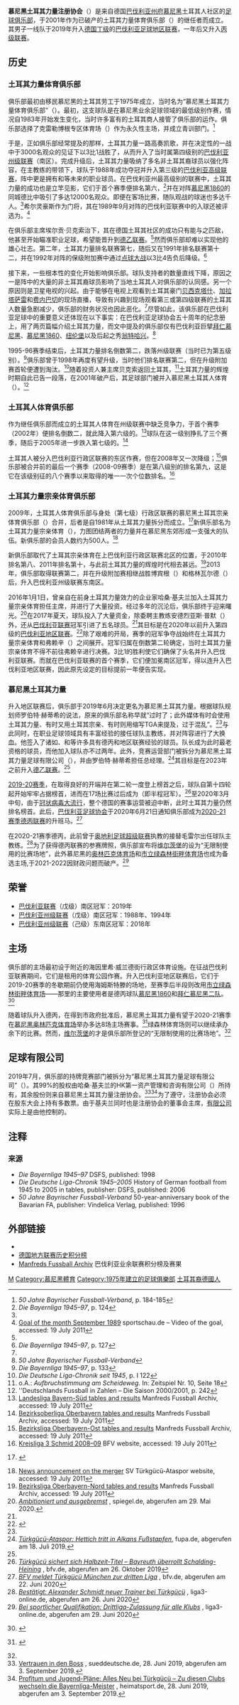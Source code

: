 {{noteTA|G1=Football|G2=uefa|G3=德甲|G4=fcbayern}}
{{Infobox football club
| clubname = 慕尼黑土耳其力量
| image = Türkgücü München Logo.svg
| image_size = 
| alt = logo
| fullname = Türkgücü München e.V.
| nickname = 
| founded = 1975年
| city          = [[慕尼黑|慕尼黑]]
| ground = [[维尔茨堡|维尔茨堡]]{{ld|弗赖尔阿拉姆竞技场|flyeralarm Arena}}
| capacity = 13,090
| chairman = 哈桑·基夫兰
| manager = {{ld|亚历山大·施密特 (足球教练)|Alexander Schmidt (Fußballtrainer)|亚历山大·施密特}}
| league = [[巴伐利亚足球地区联赛|巴伐利亚足球地区联赛]]
| season = [[2021年至2022年德国足球丙级联赛|2021-22]]
| position = [[德国足球丙级联赛|德国足球丙级联赛]]，第20位（降班)、<br>(破产)
| pattern_la1 = _corinthians17h
| pattern_b1 = _fbbp1819a
| pattern_ra1 = _corinthians17h
| leftarm1 = FFFFFF
| body1 = FFFFFF
| rightarm1 = FFFFFF
| shorts1 = FFFFFF
| socks1 = FFFFFF
| pattern_la2 = _melbcity1718A
| pattern_b2 = _nancy1819a
| pattern_ra2 = _melbcity1718A
| leftarm2 = FF0000
| body2 = FF0000
| rightarm2 = FF0000
| shorts2 = FF0000
| socks2 = FF0000
| pattern_la3 = _meppen1819a
| pattern_b3 = _meppen1819a
| pattern_ra3 = _meppen1819a
| leftarm3 = 000000
| body3 = 000000
| rightarm3 = 000000
| shorts3 = 000000
| socks3 = 000000
}}
'''慕尼黑土耳其力量注册协会'''（{{lang-de|'''Türkgücü München e. V.'''}}）是来自德国[[巴伐利亚|巴伐利亚]][[州府_(德国)|州府]][[慕尼黑|慕尼黑]]土耳其人社区的[[足球俱乐部|足球俱乐部]]，于2001年作为已破产的土耳其力量体育俱乐部（{{lang|de|''SV Türk Gücü München''}}）的继任者而成立。其男子一线队于2019年升入[[德國足球聯賽系統|德国丁级]]的[[巴伐利亚足球地区联赛|巴伐利亚足球地区联赛]]，一年后又升入[[德国足球丙级联赛|丙级联赛]]。

== 历史 ==
=== 土耳其力量体育俱乐部 ===
俱乐部最初由移民慕尼黑的土耳其劳工于1975年成立，当时名为“慕尼黑土耳其力量体育俱乐部”（{{lang|de|''SV Türk Gücü München''}}）。最初，这支球队是在慕尼黑业余足球领域的最低级别作赛，情况自1983年开始发生变化，当时许多富有的土耳其商人接管了俱乐部的运作。俱乐部选择了克雷勒博根专区体育场（{{lang|de|''Bezirkssportanlage Krehlebogen''}}）作为永久性主场，并成立青训部门。<ref name="Vorbild" >''50 Jahre Bayrischer Fussball-Verband'', p. 184-185</ref>

于是，正如俱乐部经常提及的那样，土耳其力量一路高奏凯歌，并在决定性的一战中于3000名观众的见证下以3比1战胜了{{ld|诺伊堡草地竞赛俱乐部|VfR Neuburg|诺伊堡}}，从而升入了当时属第四级别的[[巴伐利亚足球州级联赛|巴伐利亚州级联赛]]（南区）。完成升级后，土耳其力量吸纳了多名非土耳其裔球员以强化阵容，在主教练{{ld|彼得·格罗泽|Peter Grosser}}的带领下，球队于1988年成功夺冠并升入第三级的[[巴伐利亚足球联赛|巴伐利亚高级联赛]]，阵中更是拥有{{ld|格拉德·希尔灵豪斯|Gerald Hillringhaus}}和{{ld|托马斯·克里斯特尔|Thomas Kristl}}等未来的职业球员。在巴伐利亚州最高级别的联赛中，土耳其力量的成功也是立竿见影，它们于首个赛季便排名第六，<ref>''Die Bayernliga 1945–97'', p. 124</ref>并在对阵[[慕尼黑1860|慕尼黑1860]]的同城德比中吸引了多达12000名观众。即便在客场比赛，随队观战的球迷也多达千人。<ref name="Vorbild" />希尔灵豪斯作为门将，其在1989年9月对阵{{ld|因戈尔施塔特男子体操俱乐部|MTV Ingolstadt|MTV因戈尔施塔特}}的巴伐利亚联赛中的入球还被评选为{{ld|月度最佳入球 (德国)|Tor des Monats|德国当月最佳入球}}。<ref>[http://www.sportschau.de/sp/sportschau/fussball_1/tdm/nvideo.phtml?url=rtsp://ras01.wdr.de/sportschau/tdm/1989_09.rm Goal of the month September 1989] {{Wayback|url=http://www.sportschau.de/sp/sportschau/fussball_1/tdm/nvideo.phtml?url=rtsp%3A%2F%2Fras01.wdr.de%2Fsportschau%2Ftdm%2F1989_09.rm |date=20110728094732 }} sportschau.de – Video of the goal, accessed: 19 July 2011</ref>

在俱乐部主席埃尔贡·贝克索治下，其在德国土耳其社区的成功只有{{ld|柏林土耳其体育|Türkiyemspor Berlin}}能与之匹敌，他甚至开始瞄准职业足球，希望能晋升到[[德乙联赛|德乙联赛]]。<ref name="Vorbild" />然而俱乐部却难以实现他的雄心壮志。第二年，土耳其力量排名联赛第七，随后又在1991年排名联赛第十二，并在1992年对阵{{ld|班贝格08|SC 08 Bamberg}}的保级附加赛中通过[[点球大战|点球大战]]以3比4告负后降级。<ref>''Die Bayernliga 1945–97'', p. 127</ref>

接下来，一些根本性的变化开始影响俱乐部。球队支持者的数量直线下降，原因之一是阵中的大量的非土耳其裔球员影响了当地土耳其人对俱乐部的认同感。另一个原因则是卫星电视的兴起。由于能够在电视上观看到土耳其豪门[[贝西克塔什体操俱乐部|贝西克塔什]]、[[加拉塔沙雷體育會|加拉塔萨雷]]和[[費倫巴治體育會|费内巴切]]的现场直播，导致有兴趣到现场观看第三或第四级联赛的土耳其人数量急剧减少，俱乐部的财务状况也因此恶化。<ref name="Vorbild" />尽管如此，该俱乐部在巴伐利亚足球中的重要意义还体现在以下事实：在巴伐利亚足球协会五十周年的纪念册上，用了两页篇幅介绍土耳其力量，而文中提及的俱乐部仅有巴伐利亚巨擘[[拜仁慕尼黑|拜仁慕尼黑]]、[[慕尼黑1860|慕尼黑1860]]、[[纽伦堡足球俱乐部|纽伦堡]]以及后起之秀[[翁特哈兴足球俱乐部|翁特哈兴]]。<ref>''50 Jahre Bayerischer Fussball-Verband''</ref>

1995-96赛季结束后，土耳其力量排名倒数第二，跌落州级联赛（当时已为第五级别）。<ref>''Die Bayernliga 1945–97'', p. 133</ref>俱乐部曾于1998年再度有望升级，当时他们排名联赛第二，但在升级附加赛首轮便遭到{{ld|纽伦堡二队|1. FC Nürnberg II|纽伦堡业余队}}淘汰。<ref>''Die Deutsche Liga-Chronik seit 1945'', p. I 122</ref>随着投资人兼主席贝克索返回土耳其，<ref name="zeitspiel">o.A.: ''Aufbruchstimmung am Scheideweg''. In: Zeitspiel Nr. 10, Seite 18</ref>土耳其力量的辉煌时期自此已告一段落，在2001年破产后，其足球部门被并入慕尼黑土耳其人体育（{{lang|de|''Türkische SV 1975 München''}}）。<ref>''Deutschlands Fussball in Zahlen –  Die Saison 2000/2001, p. 242</ref>

=== 土耳其人体育俱乐部 ===
作为继任俱乐部而成立的土耳其人体育在州级联赛中缺乏竞争力，于首个赛季（2002年）便排名倒数二，就此降入第六级的{{ld|上巴伐利亚行政区高级联赛|Bezirksoberliga Oberbayern}}。<ref>[http://www.manfredsfussballarchiv.de/Landesligasued/llsuedanfang.htm Landesliga Bayern-Süd tables and results] {{webarchive|url=https://web.archive.org/web/20120209165026/http://www.manfredsfussballarchiv.de/Landesligasued/llsuedanfang.htm |date=2012-02-09 }} Manfreds Fussball Archiv, accessed: 19 July 2011</ref>球队在这一级别挣扎了三个赛季，随后于2005年进一步跌入第七级的{{ld|行政区联赛|Bezirksliga}}。<ref>[http://www.manfredsfussballarchiv.de/BOLOberbayern/Bolobbanfang.htm Bezirksoberliga Oberbayern tables and results] {{webarchive|url=https://web.archive.org/web/20111002183237/http://www.manfredsfussballarchiv.de/BOLOberbayern/Bolobbanfang.htm |date=2011-10-02 }} Manfreds Fussball Archiv, accessed: 19 July 2011</ref>

土耳其人被分入巴伐利亚行政区联赛的东区作赛，但在2008年又一次降级；<ref>[http://www.manfredsfussballarchiv.de/Bezobbost/Bezobbostanfang.htm Bezirksliga Oberbayern-Ost tables and results] {{Wayback|url=http://www.manfredsfussballarchiv.de/Bezobbost/Bezobbostanfang.htm |date=20111002183429 }} Manfreds Fussball Archiv, accessed: 19 July 2011</ref>俱乐部被合并前的最后一个赛季（2008-09赛季）是在第八级别的{{ld|县级联赛|Kreisliga}}排名第九，这是它在该级别征的八个赛季以来取得的唯一一次个位数排名。<ref>[http://www.bfv.de/ligaPublicArchivErgebnisse.do?reqCode=showDetails&liga_id=15915&reset=1&saison=2008 Kreisliga 3 Schmid 2008–09] {{Wayback|url=http://www.bfv.de/ligaPublicArchivErgebnisse.do?reqCode=showDetails&liga_id=15915&reset=1&saison=2008 |date=20120326013053 }} BFV website, accessed: 19 July 2011</ref>

=== 土耳其力量宗亲体育俱乐部 ===
2009年，土耳其人体育俱乐部与身处（第七级）行政区联赛的慕尼黑土耳其宗亲体育俱乐部（{{lang|de|''SV Ataspor München''}}）合并，后者是自1981年从土耳其力量拆分而成立。<ref name="allesneu">{{Internetquelle |autor=Alexander Nikel |url=https://www.merkur.de/sport/amateur-fussball/landkreis-muenchen-stadt/sv-tuerkguecue-ataspor-muenchen-aendert-namen-in-tuerkguecue-muenchen-e-v-12693088.html |titel=Alles neu! Regionalliga-Aufsteiger Türkgücü ändert Namen und Logo |hrsg=Münchner Merkur |abruf=2019-06-25 }} {{Wayback|url=https://www.merkur.de/sport/amateur-fussball/landkreis-muenchen-stadt/sv-tuerkguecue-ataspor-muenchen-aendert-namen-in-tuerkguecue-muenchen-e-v-12693088.html |date=20190715145326 }}</ref>新俱乐部名为土耳其力量宗亲体育（{{lang|de|''SV Türkgücü-Ataspor''}}），力图团结两者的力量并在慕尼黑东郊形成一支强大的队伍。新俱乐部的会员人数约为500人。<ref name="Merger" >[http://www.tsv1975muenchen.de/tr/index.php?option=com_content&view=article&id=130&Itemid=&lang=de News announcement on the merger]{{Dead link}} SV Türkgücü-Ataspor website, accessed: 19 July 2011</ref>

新俱乐部取代了土耳其宗亲体育在上巴伐利亚行政区联赛北区的位置，于2010年排名第八、2011年排名第十，与此前土耳其力量的辉煌时代相去甚远。<ref>[http://www.manfredsfussballarchiv.de/Bezobbnord/Bezobbnordanfang.htm Bezirksliga Oberbayern-Nord tables and results] {{webarchive|url=https://web.archive.org/web/20131008233638/http://www.manfredsfussballarchiv.de/Bezobbnord/Bezobbnordanfang.htm |date=2013-10-08 }} Manfreds Fussball Archiv, accessed: 19 July 2011</ref>2013年，俱乐部取得联赛第二，并在升级附加赛相继战胜博宾根（{{lang|de|''TSV Bobingen''}}）和格林瓦尔德（{{lang|de|''TSV Grünwald''}}）后，升入巴伐利亚州级联赛东南区。

2016年1月1日，曾亲自在前身土耳其力量效力的企业家哈桑·基夫兰加入土耳其力量宗亲体育担任主席，并进行了大量投资。经过多年的沉沦后，俱乐部终于迎来曙光。<ref name="spiegel">[https://www.spiegel.de/sport/fussball/regionalliga-tuerkguecue-muenchen-ausgebremst-auf-dem-weg-zur-nummer-zwei-a-e6e80fa3-861e-4947-943a-22b7b98e67f1 ''Ambitioniert und ausgebremst''] {{Wayback|url=https://www.spiegel.de/sport/fussball/regionalliga-tuerkguecue-muenchen-ausgebremst-auf-dem-weg-zur-nummer-zwei-a-e6e80fa3-861e-4947-943a-22b7b98e67f1 |date=20200404110219 }}, spiegel.de, abgerufen am 29. Mai 2020.</ref>在2017年夏天，球队投入了大量资金，除委聘主教练安德烈亚斯·普默（{{lang|de|''Andreas Pummer''}}）外，还从[[巴伐利亚足球联赛|巴伐利亚联赛]]冠军{{ld|下弗灵足球俱乐部|FC Unterföhring|下弗灵}}引进了五名球员。<ref name="zeitspiel" />其目标是在2020年以前升入第四级的[[巴伐利亚地区联赛|巴伐利亚地区联赛]]。<ref>{{Internetquelle |autor=Christof Englmann |url=https://www.fupa.net/berichte/sv-tuerkguecue-ataspor-muenchen-tuerkguecue-hat-grosses-vor-894193.html |titel=Türkgücü hat Großes vor - Bis 2020 in die Regionalliga |hrsg=FuPa |zugriff=2018-05-06}}</ref>除了艰难的开局，赛季的冠军争夺战始终在土耳其力量宗亲体育和弗赖辛（{{lang|de|''SE Freising''}}）之间展开。冠军归属在倒数第二轮确定，当时土耳其力量宗亲体育不得不前往弗赖辛进行决赛。3比1的胜利使它们确保了头名并升入巴伐利亚联赛。而就在巴伐利亚联赛的首个赛季，它们便加冕南区冠军，得以连升入巴伐利亚地区联赛，因此原先设定的目标提前一年便告实现。

=== 慕尼黑土耳其力量 ===
升入地区联赛后，俱乐部于2019年6月决定更名为慕尼黑土耳其力量。根据球队规划师罗伯特·赫蒂希的说法，原来的俱乐部名称早就“过时了；此外媒体有时会使用土耳其力量、有时又用土耳其宗亲、有时则用缩写TGA来提及，过于混乱”。<ref name="allesneu"/>与此同时，在职业足球领域具有丰富经验的{{ld|赖纳·毛雷尔|Reiner Maurer}}接任球队主教练，并对阵容进行了大换血。他签入了诸如{{ld|马里奥·埃尔布|Mario Erb}}、{{ld|本尼迪克·基尔施|Benedikt Kirsch}}和{{ld|卡尔-海因茨·拉佩|Karl-Heinz Lappe}}等许多具有德丙和地区联赛经验的球员。队长{{ld|亚辛·伊尔马兹|Yasin Yılmaz}}成为此时最老资格的球员，而他加入球队亦不过两年。此外，竞赛运营部门被拆分为慕尼黑土耳其力量足球有限公司（{{lang|de|''Türkgücü München Fußball GmbH''}}），并由罗伯特·赫蒂希担任总经理。<ref>[https://www.fupa.net/berichte/sv-tuerkguecue-ataspor-muenchen-tuerkguecue-ataspor-hettich-2250172.html ''Türkgücü-Ataspor: Hettich tritt in Alkans Fußstapfen''], fupa.de, abgerufen am 18. Juli 2019.</ref>其目标是在2023年之前升入[[德乙联赛|德乙联赛]]。<ref name="spiegel" />

[[2019年至2021年德国足球巴伐利亚地区联赛|2019-20赛季]]，在取得良好的开端并在第二轮一度登上榜首之后，球队自第十四轮起开始牢牢占据榜首，进而在17场比赛过后成为{{ld|秋季冠军|Herbstmeister}}（即半程冠军）。<ref>[https://www.bfv.de/mspw/regionalliga-bayern/2019-20/regionalliga-bayern-der-17.-spieltag ''Türkgücü sichert sich Halbzeit-Titel – Bayreuth überrollt Schalding-Heining''] {{Wayback|url=https://www.bfv.de/mspw/regionalliga-bayern/2019-20/regionalliga-bayern-der-17.-spieltag |date=20191026202454 }}, bfv.de, abgerufen am 26. Oktober 2019</ref>至2020年3月中旬，由于[[2019冠状病毒病德国疫情|冠状病毒大流行]]，整个德国的赛事运营被迫中断，此时土耳其力量仍然排名榜首。此后，[[巴伐利亚足球协会|巴伐利亚足球协会]]于2020年6月21日通知俱乐部成为[[2020年至2021年德国足球丙级联赛|2020-21赛季德丙联赛]]的升班马。<ref>[https://www.bfv.de/news/3.-liga/bfv-meldet-turkgucu-munchen-fur-dritte-liga ''BFV meldet Türkgücü München zur dritten Liga''] {{Wayback|url=https://www.bfv.de/news/3.-liga/bfv-meldet-turkgucu-munchen-fur-dritte-liga |date=20200623083039 }}, bfv.de, abgerufen am 22. Juni 2020</ref>

在2020-21赛季德丙，此前曾于[[奥地利足球超级联赛|奥地利足球超级联赛]]执教的{{ld|亚历山大·施密特 (足球教练)|Alexander Schmidt (Fußballtrainer)|亚历山大·施密特}}接替毛雷尔出任球队主教练。<ref>[https://www.liga3-online.de/bestaetigt-alexander-schmidt-neuer-trainer-bei-turkgucu/ ''Bestätigt: Alexander Schmidt neuer Trainer bei Türkgücü''] {{Wayback|url=https://www.liga3-online.de/bestaetigt-alexander-schmidt-neuer-trainer-bei-turkgucu/ |date=20200629124217 }}, liga3-online.de, abgerufen am 26. Juni 2020</ref>为了获得德丙联赛的参赛牌照，俱乐部宣布将[[维尔茨堡|维尔茨堡]]的{{ld|弗赖尔阿拉姆竞技场|flyeralarm Arena}}设为“无限制使用的比赛场地”，此外慕尼黑的[[慕尼黑奥林匹克体育场|奥林匹克体育场]]和[[市立绿森林街畔体育场|市立绿森林街畔体育场]]也成为备选主场,于2021-2022因财政问题而破产。<ref name="dritte">[https://www.liga3-online.de/bei-sportlicher-qualifikation-drittliga-zulassung-fuer-alle-klubs/ ''Bei sportlicher Qualifikation: Drittliga-Zulassung für alle Klubs''] {{Wayback|url=https://www.liga3-online.de/bei-sportlicher-qualifikation-drittliga-zulassung-fuer-alle-klubs/ |date=20200630161405 }}, liga3-online.de, abgerufen am 29. Juni 2020</ref>

== 荣誉 ==
*[[巴伐利亚联赛|巴伐利亚联赛]]（戊级）南区冠军：2019年
*[[巴伐利亚足球州级联赛|巴伐利亚州级联赛]]（戊级）南区冠军：1988年、1994年
*[[巴伐利亚足球州级联赛|巴伐利亚州级联赛]]（己级）东南区冠军：2018年

== 主场 ==
俱乐部的主场最初设于{{ld|东公园 (慕尼黑)|Ostpark (München)|东公园}}附近的海因里希·威兰德街行政区体育设施。在征战巴伐利亚联赛期间，它们是租用{{ld|海姆斯特滕体育俱乐部|SV Heimstetten|海姆斯特滕}}的体育公园作赛。升入巴伐利亚地区联赛后，它们于2019-20赛季的冬歇期前仍使用海姆斯特滕的场地，至赛季后半段则改用[[市立绿森林街畔体育场|市立绿森林街畔体育场]]——那里的主要使用者是德丙球队[[慕尼黑1860|慕尼黑1860]]和[[拜仁慕尼黑二队|拜仁慕尼黑二队]]。<ref>{{Internetquelle |autor=Matthias Horner |url=https://www.merkur.de/sport/amateur-fussball/landkreis-muenchen-stadt/tuerkguecue-muenchen-fc-bayern-1860-gruenwalder-stadion-loewen-13455780.html |titel=Türkgücü München im Grünwalder: Muss der FC Bayern jetzt weichen? |werk=Münchner Merkur |datum=2020-01-21 |abruf=2020-02-18 }} {{Wayback|url=https://www.merkur.de/sport/amateur-fussball/landkreis-muenchen-stadt/tuerkguecue-muenchen-fc-bayern-1860-gruenwalder-stadion-loewen-13455780.html |date=20200125093317 }}</ref>

随着球队升入德丙，在得到市政府批准后，慕尼黑土耳其力量有望于2020-21赛季在[[慕尼黑奥林匹克体育场|慕尼黑奥林匹克体育场]]举办多达8场主场赛事。<ref>{{Internetquelle |autor=Armin Bichler |url=https://www.stadtsportal.tv/tuerkguecue-3-liga/ |titel=Türkgücü: 3. Liga Heimspiele im Olympiastadion! |werk= |hrsg= |datum=2020-06-19 |abruf=2020-06-19 }} {{Wayback|url=https://www.stadtsportal.tv/tuerkguecue-3-liga/ |date=20200728020731 }}</ref>绿森林体育场则可以继续承办余下的比赛。然而，[[维尔茨堡|维尔茨堡]]的{{ld|弗赖尔阿拉姆竞技场|flyeralarm Arena}}才是俱乐部所登记的“无限制使用的比赛场地”。<ref name="dritte" />

== 足球有限公司 ==
2019年7月，俱乐部的持牌竞赛部门被拆分为“慕尼黑土耳其力量足球有限公司”（{{lang|de|''Türkgücü München Fußball GmbH''}}）。其99%的股权由哈桑·基夫兰的HK第一资产管理和咨询有限公司（{{lang|de|''HK Erste Vermögensverwaltungs und Beratung GmbH''}}）所持有，其余股份则来自慕尼黑土耳其力量注册协会。<ref>[https://www.sueddeutsche.de/muenchen/sport/tuerkguecue-muenchen-vertrauen-in-den-boss-1.4503394 Vertrauen in den Boss] {{Wayback|url=https://www.sueddeutsche.de/muenchen/sport/tuerkguecue-muenchen-vertrauen-in-den-boss-1.4503394 |date=20191220040810 }}, sueddeutsche.de, 28. Juni 2019, abgerufen am 3. September 2019.</ref><ref>[https://www.heimatsport.de/fussball/ueberregional/regionalliga_bayern/3367445_Profitum-und-Jugend-Plaene-Alles-Neu-bei-Tuerkguecue-Zu-diesen-Clubs-wechseln-die-Bayern-Meister.html Profitum und Jugend-Pläne: Alles Neu bei Türkgücü – Zu diesen Clubs wechseln die Bayernliga-Meister] {{Wayback|url=https://www.heimatsport.de/fussball/ueberregional/regionalliga_bayern/3367445_Profitum-und-Jugend-Plaene-Alles-Neu-bei-Tuerkguecue-Zu-diesen-Clubs-wechseln-die-Bayern-Meister.html |date=20190702062605 }}, heimatsport.de, 28. Juni 2019, abgerufen am 3. September 2019.</ref>为了遵守{{ld|50+1规则|50+1-Regel}}，注册协会必须在股东大会上持有多数票。由于基夫兰同时也是注册协会的董事会主席，[[有限責任公司_(德國)|有限公司]]实际上是由他控制的。

== 注释 ==
{{reflist|2}}

===来源===
* ''Die Bayernliga 1945–97'' DSFS, published: 1998
* ''Die Deutsche Liga-Chronik 1945–2005'' History of German football from 1945 to 2005 in tables, publisher: DSFS, published: 2006
* ''50 Jahre Bayrischer Fussball-Verband'' 50-year-anniversary book of the Bavarian FA, publisher: Vindelica Verlag, published: 1996

== 外部链接 ==
* {{official website|http://www.turkgucu.de/}}
* [http://www.f-archiv.de/ 德国地方联赛历史积分榜] {{Wayback|url=http://www.f-archiv.de/ |date=20190905105639 }}
* [http://www.manfredsfussballarchiv.de/ Manfreds Fussball Archiv] {{Wayback|url=http://www.manfredsfussballarchiv.de/ |date=20150801211505 }} 巴伐利亚业余联赛积分榜及赛果

[[Category:德國足球俱樂部|M]]
[[Category:慕尼黑體育|Category:慕尼黑體育]]
[[Category:1975年建立的足球俱樂部|Category:1975年建立的足球俱樂部]]
[[Category:土耳其裔德國人|]]